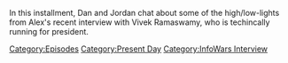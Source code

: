 {{DEFAULTSORT:
    #_EPISODE_0863:Keepin' It Fake, With Vivek
}}{{Episode
    | title           = Keepin' It Fake, With Vivek
    | caption         = Listen to this episode on [https://knowledgefight.libsyn.com/863-keepin-it-fake-with-vivek Libsyn] [None Spotify]
    | episodeNumber   = 863
    | length          = 01:49:09
    | airDate         = October 27, 2023
    | coverageDate    = October 24, 2023
    | episodeType     = [[:Category:Present Day|Present Day]], [[:Category:InfoWars Interview|InfoWars Interview]]
    | appearance      = [[Vivek Ramaswamy]], [[Donald Trump]], [[Owen Shroyer]], [[Thomas Jefferson]]
    | previousEpisode = [[862: Bankruptcy Response]]
    | nextEpisode     = [[864: October 25, 2023]]
}}

{{Stub}}

In this installment, Dan and Jordan chat about some of the high/low-lights from Alex's recent interview with Vivek Ramaswamy, who is techincally running for president.

[[Category:Episodes]]
[[Category:Present Day]]
[[Category:InfoWars Interview]]
